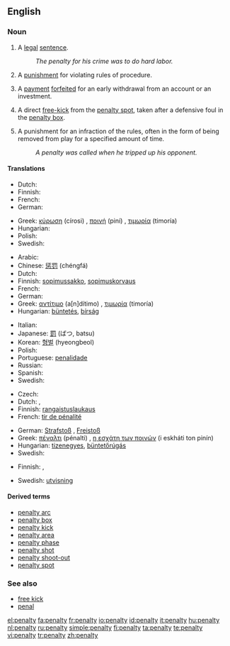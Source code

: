 {{wikipedia}}
==English==

===Noun===
{{en-noun|penalties}}

# A [[legal]] [[sentence]].
#:''The penalty for his crime was to do hard labor.''
# A [[punishment]] for violating rules of procedure.
#{{finance}} A [[payment]] [[forfeit]]ed for an early withdrawal from an account or an investment.
# {{football}} A direct [[free-kick]] from the [[penalty spot]], taken after a defensive foul in the [[penalty box]].
# {{Icehockey}} A punishment for an infraction of the rules, often in the form of being removed from play for a specified amount of time.
#:''A penalty was called when he tripped up his opponent.''

====Translations====
{{trans-top|legal sentence}}
* Dutch: {{t+|nl|straf|f}}
* Finnish: {{t-|fi|rangaistus}}
* French: {{t+|fr|penalisation|f}}
* German: {{t+|de|Strafe|f}}
{{trans-mid}}
* Greek: [[κύρωση]] (círosi) {{f}}, [[ποινή]] (piní) {{f}}, [[τιμωρία]] (timoría) {{f}}
* Hungarian: {{t+|hu|büntetés}}
* Polish: {{t+|pl|kara|f}}
* Swedish: {{t+|sv|straff|n}}
{{trans-bottom}}

{{trans-top|punishment for violating rules of procedure}}
* Arabic: {{Arab|[[جزاء]]}} {{IPAchar|(jazā’)}} {{m}}
* Chinese: [[惩罚]] (chéngfá)
* Dutch: {{t+|nl|straf|f}}
* Finnish: [[sopimussakko]], [[sopimuskorvaus]]
* French: {{t+|fr|peine|f}}
* German: {{t+|de|Strafe|f}}
* Greek: [[αντίτιμο]] (a[n]dítimo) {{n}}, [[τιμωρία]] (timoría) {{f}}
* Hungarian: [[büntetés]], [[bírság]]
{{trans-mid}}
* Italian: {{t+|it|penalità|f}}
* Japanese: [[罰]] (ばつ, batsu)
* Korean: [[형벌]] (hyeongbeol)
* Polish: {{t+|pl|kara|f}}
* Portuguese: [[penalidade]] {{f}}
* Russian: {{t+|ru|штраф|m|tr=štraf|sc=Cyrl}}
* Spanish: {{t+|es|castigo|m}}
* Swedish: {{t+|sv|straff|n}}
{{trans-bottom}}

{{trans-top|free-kick in football}}
* Czech: {{t-|cs|penalta|f}}
* Dutch: {{t+|nl|penalty|m}}, {{t+|nl|strafschop|m}}
* Finnish: [[rangaistuslaukaus]]
* French: [[tir de pénalité]] {{m}}
{{trans-mid}}
* German: [[Strafstoß]] {{m}}, [[Freistoß]] {{m}}
* Greek: [[πέναλτι]] (pénalti) {{n}}, [[η εσχάτη των ποινών]] (i eskháti ton pinín) {{f}}
* Hungarian: [[tizenegyes]], [[büntetőrúgás]]
* Swedish: {{t+|sv|straff|c}}
{{trans-bottom}}

{{trans-top|punishment in ice hockey}}
* Finnish: {{t-|fi|rangaistus}}, {{t-|fi|jäähy}}
{{trans-mid}}
* Swedish: [[utvisning]] {{c}}
{{trans-bottom}}

====Derived terms====
*[[penalty arc]]
*[[penalty box]]
*[[penalty kick]]
*[[penalty area]]
*[[penalty phase]]
*[[penalty shot]]
*[[penalty shoot-out]]
*[[penalty spot]]

===See also===
*[[free kick]]
*[[penal]]

[[el:penalty]]
[[fa:penalty]]
[[fr:penalty]]
[[io:penalty]]
[[id:penalty]]
[[it:penalty]]
[[hu:penalty]]
[[nl:penalty]]
[[ru:penalty]]
[[simple:penalty]]
[[fi:penalty]]
[[ta:penalty]]
[[te:penalty]]
[[vi:penalty]]
[[tr:penalty]]
[[zh:penalty]]